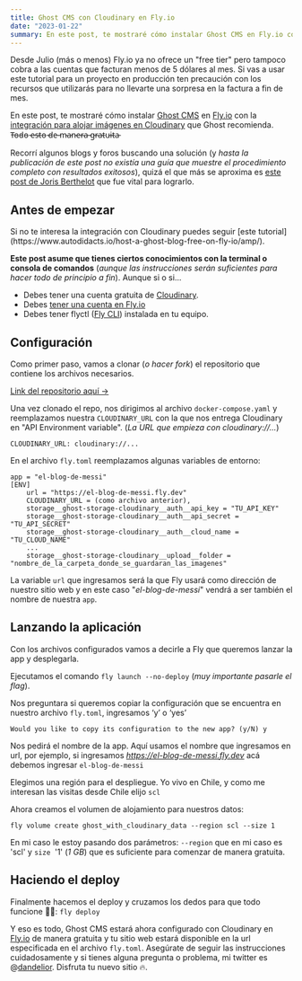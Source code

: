 ```yaml
---
title: Ghost CMS con Cloudinary en Fly.io
date: "2023-01-22"
summary: En este post, te mostraré cómo instalar Ghost CMS en Fly.io con la integración para alojar imágenes en Cloudinary que Ghost recomienda. Todo esto de manera gratuita.
---
```


<Message inPost>
  Desde Julio (más o menos) Fly.io ya no ofrece un "free tier" pero tampoco
  cobra a las cuentas que facturan menos de 5 dólares al mes. Si vas a usar este
  tutorial para un proyecto en producción ten precaución con los recursos que
  utilizarás para no llevarte una sorpresa en la factura a fin de mes.
</Message>

En este post, te mostraré cómo instalar [Ghost CMS](https://ghost.org) en [Fly.io](https://Fly.io) con la [integración para alojar imágenes en Cloudinary](https://github.com/eexit/ghost-storage-cloudinary) que Ghost recomienda. T̵o̵d̵o̵ ̵e̵s̵t̵o̵ ̵d̵e̵ ̵m̵a̵n̵e̵r̵a̵ ̵g̵r̵a̵t̵u̵i̵t̵a̵

Recorrí algunos blogs y foros buscando una solución (y _hasta la publicación de este post no existía una guía que muestre el procedimiento completo con resultados exitosos_), quizá el que más se aproxima es [este post de Joris Berthelot](https://blog.eexit.net/digitalocean-to-fly-io/) que fue vital para lograrlo.

## Antes de empezar

<Message inPost>
  Si no te interesa la integración con Cloudinary puedes seguir [este
  tutorial](https://www.autodidacts.io/host-a-ghost-blog-free-on-fly-io/amp/).
</Message>

**Este post asume que tienes ciertos conocimientos con la terminal o consola de comandos** (_aunque las instrucciones serán suficientes para hacer todo de principio a fin_). Aunque si o si...

- Debes tener una cuenta gratuita de [Cloudinary](https://cloudinary.com/users/register_free#gsc.tab=0).
- Debes [tener una cuenta en Fly.io](https://fly.io/docs/getting-started/log-in-to-fly/)
- Debes tener flyctl ([Fly CLI](https://fly.io/docs/flyctl/installing/)) instalada en tu equipo.

## Configuración

Como primer paso, vamos a clonar (_o hacer fork_) el repositorio que contiene los archivos necesarios.

[Link del repositorio aquí →](https://github.com/dandelior/fly-ghost-cloudinary)

Una vez clonado el repo, nos dirigimos al archivo `docker-compose.yaml` y reemplazamos nuestra `CLOUDINARY_URL` con la que nos entrega Cloudinary en "API Environment variable". (_La URL que empieza con cloudinary://..._)

```
CLOUDINARY_URL: cloudinary://...
```

En el archivo `fly.toml` reemplazamos algunas variables de entorno:

```
app = "el-blog-de-messi"
[ENV]
    url = "https://el-blog-de-messi.fly.dev"
    CLOUDINARY_URL = (como archivo anterior),
    storage__ghost-storage-cloudinary__auth__api_key = "TU_API_KEY"
    storage__ghost-storage-cloudinary__auth__api_secret = "TU_API_SECRET"
    storage__ghost-storage-cloudinary__auth__cloud_name = "TU_CLOUD_NAME"
    ...
    storage__ghost-storage-cloudinary__upload__folder = "nombre_de_la_carpeta_donde_se_guardaran_las_imagenes"
```

La variable `url` que ingresamos será la que Fly usará como dirección de nuestro sitio web y en este caso "_el-blog-de-messi_" vendrá a ser también el nombre de nuestra `app`.

## Lanzando la aplicación

Con los archivos configurados vamos a decirle a Fly que queremos lanzar la app y desplegarla.

Ejecutamos el comando `fly launch --no-deploy` (_muy importante pasarle el flag_).

Nos preguntara si queremos copiar la configuración que se encuentra en nuestro archivo `fly.toml`, ingresamos ‘y’ o ‘yes’

```
Would you like to copy its configuration to the new app? (y/N) y
```

Nos pedirá el nombre de la app. Aquí usamos el nombre que ingresamos en url, por ejemplo, si ingresamos _https://el-blog-de-messi.fly.dev_ acá debemos ingresar `el-blog-de-messi`

Elegimos una región para el despliegue. Yo vivo en Chile, y como me interesan las visitas desde Chile elijo `scl`

Ahora creamos el volumen de alojamiento para nuestros datos:

```
fly volume create ghost_with_cloudinary_data --region scl --size 1
```

En mi caso le estoy pasando dos parámetros: `--region` que en mi caso es 'scl' y `size`  '1' (_1 GB_) que es suficiente para comenzar de manera gratuita.

## Haciendo el deploy

Finalmente hacemos el deploy y cruzamos los dedos para que todo funcione 🤞🏻: `fly deploy`

Y eso es todo, Ghost CMS estará ahora configurado con Cloudinary en [Fly.io](https://Fly.io) de manera gratuita y tu sitio web estará disponible en la url especificada en el archivo `fly.toml`. Asegúrate de seguir las instrucciones cuidadosamente y si tienes alguna pregunta o problema, mi twitter es @[dandelior](https://twitter.com/dandelior). Disfruta tu nuevo sitio 🔥.
